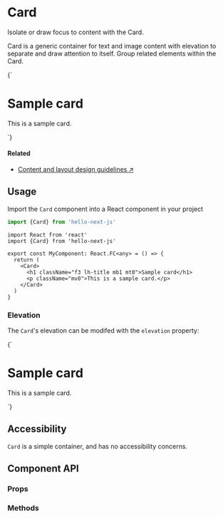 
# Card

<Grid>
  <Grid.Column className="w-100 w-75-l">
    <p className="f4">Isolate or draw focus to content with the Card.</p>
    <p>Card is a generic container for text and image content with elevation to separate and draw attention to itself. Group related elements within the Card.</p>
    <CodeBlock language="tsx" preview scope={{Card}}>
  {`<Card>
  <h1 className="f3 lh-title mb1 mt0">Sample card</h1>
  <p className="mv0">This is a sample card.</p>
</Card>`}
    </CodeBlock>
  </Grid.Column>
  <Grid.Column className="w-100 w-25-l">
    <TableOfContents
      items={[
        ['Usage', ['Elevation']],
        ['Accessibility'],
        ['Component API', ['Props', 'Methods']]
      ]}
    />
  </Grid.Column>
</Grid>

#### Related

* [Content and layout design guidelines ↗](#)

## Usage

Import the `Card` component into a React component in your project

```typescript
import {Card} from 'hello-next-js'
```

```tsx
import React from 'react'
import {Card} from 'hello-next-js'

export const MyComponent: React.FC<any> = () => {
  return (
    <Card>
      <h1 className="f3 lh-title mb1 mt0">Sample card</h1>
      <p className="mv0">This is a sample card.</p>
    </Card>
  )
}
```

### Elevation

The `Card`'s elevation can be modifed with the `elevation` property:

<CodeBlock language="tsx" live scope={{Card}}>
  {`<Card elevation="2">
  <h1 className="f3 lh-title mb1 mt0">Sample card</h1>
  <p className="mv0">This is a sample card.</p>
</Card>`}
</CodeBlock>

## Accessibility

`Card` is a simple container, and has no accessibility concerns.

## Component API

### Props

<PropsTable component={Card} />

### Methods

<MethodsTable component={Card} />